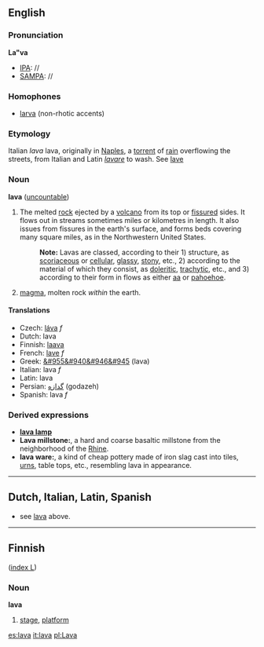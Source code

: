 {{wikipedia}}
==English==
===Pronunciation===
'''La"va'''
*[[IPA]]: //
*[[SAMPA]]: //
===Homophones===
*[[larva]] (non-rhotic accents)
===Etymology===
Italian ''lava'' lava, originally in [[Naples]], a [[torrent]] of [[rain]] overflowing the streets, from Italian and Latin ''[[lavare]]'' to wash. See [[lave]]
===Noun===
'''lava''' ([[uncountable]])
#The melted [[rock]] ejected by a [[volcano]] from its top or [[fissure]]d sides. It flows out in streams sometimes miles or kilometres in length. It also issues from fissures in the earth's surface, and forms beds covering many square miles, as in the Northwestern United States.
#:'''Note:''' Lavas are classed, according to their 1) structure, as [[scoriaceous]] or [[cellular]], [[glassy]], [[stony]], etc., 2) according to the material of which they consist, as [[doleritic]], [[trachytic]], etc., and 3) according to their form in flows as either [[aa]] or [[pahoehoe]].
#[[magma]], molten rock ''within'' the earth.

====Translations==== 
*Czech: [[láva]] ''f''
*Dutch: lava
*Finnish: [[laava]]
*French: [[lave]] ''f''
*Greek: [[&#955&#940&#946&#945]] (lava)
*Italian: lava ''f''
*Latin: lava
*Persian: [[گدازه]] (godazeh)
*Spanish: lava ''f''

===Derived expressions===
*'''[[lava lamp]]'''
*'''Lava millstone:''', a hard and coarse basaltic millstone from the neighborhood of the [[Rhine]].
*'''lava ware:''', a kind of cheap pottery made of iron slag cast into tiles, [[urn]]s, table tops, etc., resembling lava in appearance.


----

==Dutch, Italian, Latin, Spanish==
* see [[lava]] above.

----

==Finnish==
([[Wiktionary:Finnish_index_l|index L]])
===Noun===
'''lava'''
#[[stage]], [[platform]]

[[es:lava]]
[[it:lava]]
[[pl:Lava]]